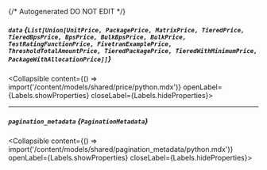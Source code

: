 {/* Autogenerated DO NOT EDIT  */}

##### `data` *{`List[Union[UnitPrice, PackagePrice, MatrixPrice, TieredPrice, TieredBpsPrice, BpsPrice, BulkBpsPrice, BulkPrice, TestRatingFunctionPrice, FivetranExamplePrice, ThresholdTotalAmountPrice, TieredPackagePrice, TieredWithMinimumPrice, PackageWithAllocationPrice]]`}*
<Collapsible content={() => import('/content/models/shared/price/python.mdx')} openLabel={Labels.showProperties} closeLabel={Labels.hideProperties}>
</Collapsible>

---
##### `pagination_metadata` *{`PaginationMetadata`}*
<Collapsible content={() => import('/content/models/shared/pagination_metadata/python.mdx')} openLabel={Labels.showProperties} closeLabel={Labels.hideProperties}>
</Collapsible>



